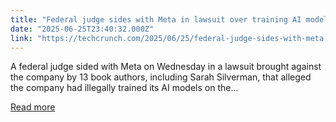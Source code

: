 ```yaml
---
title: "Federal judge sides with Meta in lawsuit over training AI models on copyrighted books"
date: "2025-06-25T23:40:32.000Z"
link: "https://techcrunch.com/2025/06/25/federal-judge-sides-with-meta-in-lawsuit-over-training-ai-models-on-copyrighted-books/"
---
```


A federal judge sided with Meta on Wednesday in a lawsuit brought against the company by 13 book authors, including Sarah Silverman, that alleged the company had illegally trained its AI models on the...

[Read more](https://techcrunch.com/2025/06/25/federal-judge-sides-with-meta-in-lawsuit-over-training-ai-models-on-copyrighted-books/)
